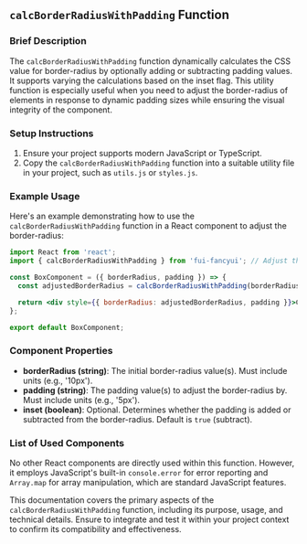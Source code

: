## `calcBorderRadiusWithPadding` Function

### Brief Description

The `calcBorderRadiusWithPadding` function dynamically calculates the CSS value for border-radius by optionally adding or subtracting padding values. It supports varying the calculations based on the inset flag. This utility function is especially useful when you need to adjust the border-radius of elements in response to dynamic padding sizes while ensuring the visual integrity of the component.

### Setup Instructions

1. Ensure your project supports modern JavaScript or TypeScript.
2. Copy the `calcBorderRadiusWithPadding` function into a suitable utility file in your project, such as `utils.js` or `styles.js`.

### Example Usage

Here's an example demonstrating how to use the `calcBorderRadiusWithPadding` function in a React component to adjust the border-radius:

```jsx
import React from 'react';
import { calcBorderRadiusWithPadding } from 'fui-fancyui'; // Adjust the import path as needed

const BoxComponent = ({ borderRadius, padding }) => {
  const adjustedBorderRadius = calcBorderRadiusWithPadding(borderRadius, padding);

  return <div style={{ borderRadius: adjustedBorderRadius, padding }}>Content with dynamic border-radius</div>;
};

export default BoxComponent;
```

### Component Properties

- **borderRadius (string)**: The initial border-radius value(s). Must include units (e.g., '10px').
- **padding (string)**: The padding value(s) to adjust the border-radius by. Must include units (e.g., '5px').
- **inset (boolean)**: Optional. Determines whether the padding is added or subtracted from the border-radius. Default is `true` (subtract).

### List of Used Components

No other React components are directly used within this function. However, it employs JavaScript's built-in `console.error` for error reporting and `Array.map` for array manipulation, which are standard JavaScript features.

This documentation covers the primary aspects of the `calcBorderRadiusWithPadding` function, including its purpose, usage, and technical details. Ensure to integrate and test it within your project context to confirm its compatibility and effectiveness.
